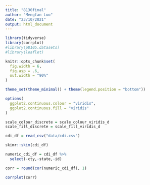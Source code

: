 ```yaml
---
title: "8130final"
author: "Mengfan Luo"
date: "23/10/2021"
output: html_document
---
```


```r
library(tidyverse)
library(corrplot)
#library(p8105.datasets)
#library(leaflet)

knitr::opts_chunk$set(
  fig.width = 6,
  fig.asp = .6,
  out.width = "90%"
)

theme_set(theme_minimal() + theme(legend.position = "bottom"))

options(
  ggplot2.continuous.colour = "viridis",
  ggplot2.continuous.fill = "viridis"
)

scale_colour_discrete = scale_colour_viridis_d
scale_fill_discrete = scale_fill_viridis_d
```


```r
cdi_df = read_csv("data/cdi.csv") 

skimr::skim(cdi_df)

numeric_cdi_df = cdi_df %>% 
  select(-cty,-state,-id)

corr = round(cor(numeric_cdi_df), 1)

corrplot(corr)
```


















